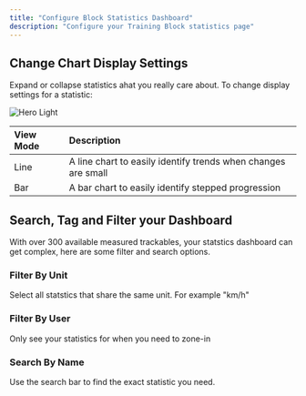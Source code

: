 ```yaml
---
title: "Configure Block Statistics Dashboard"
description: "Configure your Training Block statistics page"
---
```


## Change Chart Display Settings

Expand or collapse statistics ahat you really care about. To change display settings for a statistic:

<Steps>
  <Step title="Click the Statistic Card"></Step>
  <Step title="Click Display"></Step>
  <Step title="Select View Mode and Display Properties"></Step>
  <Step title="Choose to Set as Default or Reset to Default"></Step>
</Steps>

<Frame>
  <img
    className="block"
    src="/images/statistic-dispaly-options.png"
    alt="Hero Light"
  />
</Frame>

<Expandable title="Chart Display Options">

| View Mode | Description                                                   |
| :-------- | :------------------------------------------------------------ |
| Line      | A line chart to easily identify trends when changes are small |
| Bar       | A bar chart to easily identify stepped progression            |

</Expandable>

## Search, Tag and Filter your Dashboard

With over 300 available measured trackables, your statstics dashboard can get complex, here are some filter and search options.

### Filter By Unit

Select all statstics that share the same unit. For example "km/h"

### Filter By User

Only see your statistics for when you need to zone-in

### Search By Name

Use the search bar to find the exact statistic you need.
